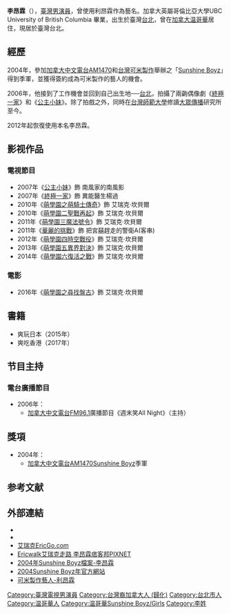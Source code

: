 {{BLP unsourced}}
{{藝人
| 姓名 = 李昂霖
| 類型 = 男藝人
| 圖片 = 
| 圖片簡介 = 
| 本名 = 李昂霖
| 其他藝名 = 利昂霖
| 英文名 = Eric
| 綽號 = 艾瑞克
| 出生日期 = {{birth_date_and_age|1982|11|10}}
| 出生地點 = {{TWN}}[[臺北市|臺北市]]
| 國籍 = {{ROC}}
| 逝世 = 
| 配偶 =
| 職業 = [[演員|演員]]
| 語言 = [[台語|台語]]、[[中華民國國語|國語]]、[[英語|英語]]
| 活躍年代 = 2004年至今
| 經紀公司 = 
| 相關團體 = 
| 網站 = 
| imdb = 5723237
}}
'''李昂霖'''（{{bd|1982年|11月10日|||L利}}），[[臺灣|臺灣]][[男演員|男演員]]，曾使用利昂霖作為藝名。加拿大英屬哥倫比亞大學UBC University of British Columbia 畢業，出生於臺灣[[台北|台北]]，曾在[[加拿大|加拿大]][[温哥華|温哥華]]居住，現居於臺灣台北。

==經歷==
2004年，參加[[加拿大中文電台AM1470|加拿大中文電台AM1470]]和[[台灣|台灣]][[可米國際影視|可米製作]]舉辦之「[[Sunshine_Boyz|Sunshine Boyz]]」得到季軍，並獲得簽約成為可米製作的藝人的機會。

2006年，他接到了工作機會並回到自己出生地──[[台北|台北]]，拍攝了兩齣偶像劇《[[終極一家|終極一家]]》和《[[公主小妹_(電視劇)|公主小妹]]》。除了拍戲之外，同時在[[台灣|台灣]][[師範大學|師範大學]]修讀[[大眾傳播|大眾傳播]]研究所至今。

2012年起恢復使用本名李昂霖。

==影视作品==
===電視節目===
*2007年《[[公主小妹_(電視劇)|公主小妹]]》飾 南風家的南風影
*2007年《[[終極一家|終極一家]]》飾 異能醫生楊過
*2010年《[[萌學園之萌騎士傳奇|萌學園之萌騎士傳奇]]》飾 艾瑞克·坎貝爾
*2010年《[[萌學園二聖戰再起|萌學園二聖戰再起]]》飾 艾瑞克·坎貝爾
*2011年《[[萌學園三魔法號令|萌學園三魔法號令]]》飾 艾瑞克·坎貝爾
*2011年《[[華麗的挑戰_(電視劇)|華麗的挑戰]]》飾 把宮囍趕走的警衛A(客串)
*2012年《[[萌學園四時空戰役|萌學園四時空戰役]]》飾 艾瑞克·坎貝爾
*2013年《[[萌學園五異界對決|萌學園五異界對決]]》飾 艾瑞克·坎貝爾
*2014年《[[萌學園六復活之戰|萌學園六復活之戰]]》飾 艾瑞克·坎貝爾

===電影===
*2016年《[[萌學園之尋找盤古|萌學園之尋找盤古]]》飾 艾瑞克·坎貝爾

==書籍==
*爽玩日本（2015年）
*爽吃香港（2017年）

== 节目主持 ==

===電台廣播節目===

*2006年：
**[[加拿大中文電台FM96.1|加拿大中文電台FM96.1]]廣播節目《週末笑All Night》（主持）

==獎項==
*2004年：
**[[加拿大中文電台AM1470|加拿大中文電台AM1470]][[Sunshine_Boyz|Sunshine Boyz]]季軍

== 参考文献 ==

==外部連結==
*{{facebook|ericl1110}}
*{{instagram|ericl1110}}
*[http://ericgo.com 艾瑞克EricGo.com  ] {{Wayback|url=http://ericgo.com/ |date=20210126204653 }}
*[https://web.archive.org/web/20140201233738/http://ericwalk.pixnet.net/blog  Ericwalk艾瑞克走路 李昂霖痞客邦PIXNET]
*[https://web.archive.org/web/20080419105339/http://www.funfun2.com/funfun/html/ent/show/200406/02_sunshine_boy/bio.asp  2004年Sunshine Boyz檔案-李昂霖]
*[https://web.archive.org/web/20090924033507/http://www.funfun2.com/funfun/html/ent/show/200406/02_sunshine_boy/index.asp  2004Sunshine Boyz年官方網站]
*[http://ssn09.am1470.com/?cat=10  可米製作藝人-利昂霖]{{Wayback|url=http://ssn09.am1470.com/?cat=10 |date=20090815115115 }}

{{DEFAULTSORT:L}}
[[Category:臺灣電視男演員|Category:臺灣電視男演員]]
[[Category:台灣裔加拿大人_(歸化)|Category:台灣裔加拿大人 (歸化)]]
[[Category:台北市人|Category:台北市人]]
[[Category:温哥華人|Category:温哥華人]]
[[Category:温哥華Sunshine_Boyz/Girls|Category:温哥華Sunshine Boyz/Girls]]
[[Category:李姓|Category:李姓]]